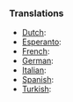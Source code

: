 ===Translations===
*[[Dutch]]: [[]]
*[[Esperanto]]: [[]]
*[[French]]: [[]]
*[[German]]: [[]]
*[[Italian]]: [[]]
*[[Spanish]]: [[]]
*[[Turkish]]: [[]]